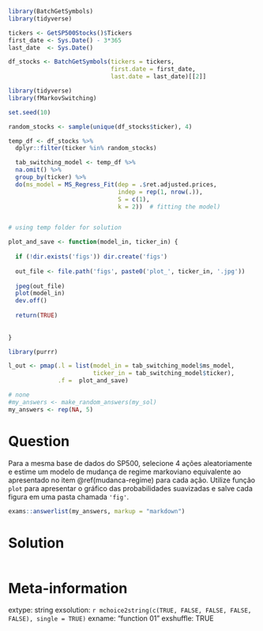 ```r
library(BatchGetSymbols)
library(tidyverse)

tickers <- GetSP500Stocks()$Tickers
first_date <- Sys.Date() - 3*365
last_date  <- Sys.Date()

df_stocks <- BatchGetSymbols(tickers = tickers, 
                             first.date = first_date, 
                             last.date = last_date)[[2]]

library(tidyverse)
library(fMarkovSwitching)

set.seed(10)

random_stocks <- sample(unique(df_stocks$ticker), 4)

temp_df <- df_stocks %>%
  dplyr::filter(ticker %in% random_stocks)

  tab_switching_model <- temp_df %>%
  na.omit() %>%
  group_by(ticker) %>%
  do(ms_model = MS_Regress_Fit(dep = .$ret.adjusted.prices,
                               indep = rep(1, nrow(.)),
                               S = c(1), 
                               k = 2))	# fitting the model)


# using temp folder for solution

plot_and_save <- function(model_in, ticker_in) {
  
  if (!dir.exists('figs')) dir.create('figs')
  
  out_file <- file.path('figs', paste0('plot_', ticker_in, '.jpg'))
  
  jpeg(out_file)
  plot(model_in)
  dev.off()
  
  return(TRUE)
  
  
}

library(purrr)

l_out <- pmap(.l = list(model_in = tab_switching_model$ms_model,
                        ticker_in = tab_switching_model$ticker), 
              .f =  plot_and_save)
```

```r
# none
#my_answers <- make_random_answers(my_sol)
my_answers <- rep(NA, 5)
```

Question
========

Para a mesma base de dados do SP500, selecione 4 ações aleatoriamente e estime um modelo de mudança de regime markoviano equivalente ao apresentado no item \@ref(mudanca-regime) para cada ação. Utilize função `plot` para apresentar o gráfico das probabilidades suavizadas e salve cada figura em uma pasta chamada `'fig'`.

```r
exams::answerlist(my_answers, markup = "markdown")
```

Solution
================

```r
```


Meta-information
================
extype: string
exsolution: `r mchoice2string(c(TRUE, FALSE, FALSE, FALSE, FALSE), single = TRUE)`
exname: "function 01"
exshuffle: TRUE

